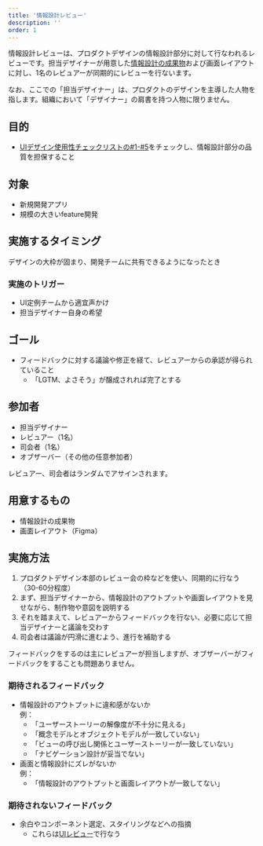 ```yaml
---
title: '情報設計レビュー'
description: ''
order: 1
---
```

情報設計レビューは、プロダクトデザインの情報設計部分に対して行なわれるレビューです。担当デザイナーが用意した[情報設計の成果物](./ia-deliverables/)および画面レイアウトに対し、1名のレビュアーが同期的にレビューを行ないます。

なお、ここでの「担当デザイナー」は、プロダクトのデザインを主導した人物を指します。組織において「デザイナー」の肩書を持つ人物に限りません。

## 目的
- [UIデザイン使用性チェックリストの#1-#5](/products/usability/usability-checklist/#h2-2)をチェックし、情報設計部分の品質を担保すること

## 対象
- 新規開発アプリ
- 規模の大きいfeature開発

## 実施するタイミング
デザインの大枠が固まり、開発チームに共有できるようになったとき

### 実施のトリガー
- UI定例チームから適宜声かけ
- 担当デザイナー自身の希望

## ゴール
- フィードバックに対する議論や修正を経て、レビュアーからの承認が得られていること
  - 「LGTM、よさそう」が醸成されれば完了とする

## 参加者
- 担当デザイナー
- レビュアー（1名）
- 司会者（1名）
- オブザーバー（その他の任意参加者）

レビュアー、司会者はランダムでアサインされます。

## 用意するもの

- 情報設計の成果物
- 画面レイアウト（Figma）

## 実施方法
1. プロダクトデザイン本部のレビュー会の枠などを使い、同期的に行なう（30-60分程度）
2. まず、担当デザイナーから、情報設計のアウトプットや画面レイアウトを見せながら、制作物や意図を説明する
3. それを踏まえて、レビュアーからフィードバックを行ない、必要に応じて担当デザイナーと議論を交わす
4. 司会者は議論が円滑に進むよう、進行を補助する

フィードバックをするのは主にレビュアーが担当しますが、オブザーバーがフィードバックをすることも問題ありません。

### 期待されるフィードバック

- 情報設計のアウトプットに違和感がないか  
例：
  - 「ユーザーストーリーの解像度が不十分に見える」
  - 「概念モデルとオブジェクトモデルが一致していない」
  - 「ビューの呼び出し関係とユーザーストーリーが一致していない」
  - 「ナビゲーション設計が妥当でない」
- 画面と情報設計にズレがないか  
例：
  - 「情報設計のアウトプットと画面レイアウトが一致してない」

### 期待されないフィードバック

- 余白やコンポーネント選定、スタイリングなどへの指摘
  - これらは[UIレビュー](../ui-review/)で行なう

